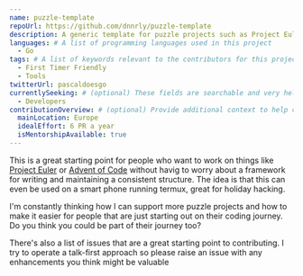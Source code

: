 ```yaml
---
name: puzzle-template
repoUrl: https://github.com/dnnrly/puzzle-template
description: A generic template for puzzle projects such as Project Euler or Advent of Code .
languages: # A list of programming languages used in this project
  - Go
tags: # A list of keywords relevant to the contributors for this project
  - First Timer Friendly
  - Tools
twitterUrl: pascaldoesgo
currentlySeeking: # (optional) These fields are searchable and very helpful for contributors to match well with your project
  - Developers
contributionOverview: # (optional) Provide additional context to help contributors match well with your project
  mainLocation: Europe
  idealEffort: 6 PR a year
  isMentorshipAvailable: true
---
```


<!-- Divide your content into sections using our handy shortcodes. Each section is optional -->

<Overview>
  
This is a great starting point for people who want to work on things like [Project Euler](https://projecteuler.net/) or
  [Advent of Code](https://adventofcode.com/) without havig to worry about a framework for writing and maintaining a
  consistent structure. The idea is that this can even be used on a smart phone running termux, great for holiday
  hacking.

</Overview>

<Contributing>

I'm constantly thinking how I can support more puzzle projects and how to make it easier for people that are just starting
  out on their coding journey. Do you think you could be part of their journey too?

There's also a list of issues that are a great starting point to contributing. I try to operate a talk-first approach so please
  raise an issue with any enhancements you think might be valuable
  
</Contributing>
